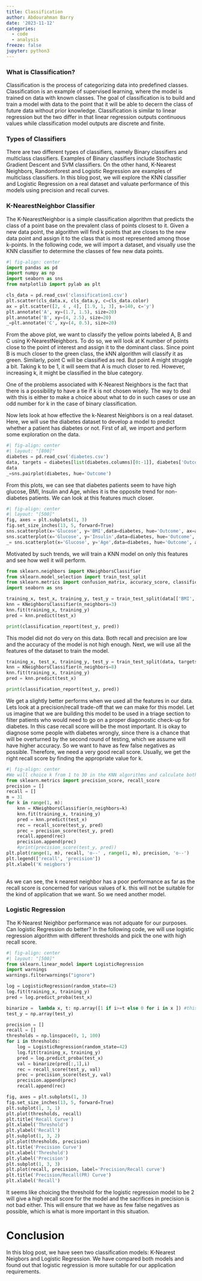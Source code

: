 ```yaml
---
title: Classification
author: Abdourahman Barry
date: '2023-11-12'
categories:
  - code
  - analysis
freeze: false
jupyter: python3
---
```


### What is Classification?

Classification is the process of categorizing data into predefined classes. Classification is an example of supervised learning, where the model is trained on data with known classes. The goal of classification is to build and train a model with data to the point that it will be able to decern the class of future data without prior knowledge. Classification is similar to linear regression but the two differ in that linear regression outputs continuous values while classification model outputs are discrete and finite.

### Types of Classifiers

There are two different types of classifiers, namely Binary classifiers and multiclass classifiers. Examples of Binary classifiers include Stochastic Gradient Descent and SVM classifiers. On the other hand, K-Nearest Neighbors, Randomforest and Logistic Regression are examples of multiclass classifiers. In this blog post, we will explore the KNN classifier and Logistic Regression on a real dataset and valuate performance of this models using precision and recall curves.

### K-NearestNeighbor Classifier

The K-NearestNeighbor is a simple classification algorithm that predicts the class of a point base on the prevalent class of points closest to it. Given a new data point, the algorithm will find k points that are closes to the new data point and assign it to the class that is most represented among those k-points. In the following code, we will import a dataset, and visually use the KNN classifier to determine the classes of few new data points.

```python
#| fig-align: center
import pandas as pd
import numpy as np
import seaborn as sns
from matplotlib import pylab as plt

cls_data = pd.read_csv('classification1.csv')
plt.scatter(cls_data.x, cls_data.y, c=cls_data.color)
ax = plt.scatter([2, 4 , 4], [1.9, 1, 3], s=140, c='y')
plt.annotate('A', xy=(1.7, 1.5), size=20)
plt.annotate('B', xy=(4, 2.5), size=20)
_=plt.annotate('C', xy=(4, 0.5), size=20)
```

From the above plot, we want to classify the yellow points labeled A, B and C using K-NearestNeighbors. To do so, we will look at K number of points close to the point of interest and assign it to the dominant class. Since point B is much closer to the green class, the kNN algorithm will classify it as green. Similarly, point C will be classified as red. But point A might struggle a bit. Taking k to be 1, it will seem that A is much closer to red. However, increasing k, it might be classified in the blue category.

One of the problems associated with K-Nearest Neighbors is the fact that there is a possibility to have a tie if k is not chosen wisely. The way to deal with this is either to make a choice about what to do in such cases or use an odd number for k in the case of binary classification.

Now lets look at how effective the k-Nearest Neighbors is on a real dataset. Here, we will use the diabetes dataset to develop a model to predict whether a patient has diabetes or not. First of all, we import and perform some exploration on the data.

```python
#| fig-align: center
#| layout: "[800]"
diabetes = pd.read_csv('diabetes.csv')
data, targets = diabetes[list(diabetes.columns)[0:-1]], diabetes['Outcome']
data
_=sns.pairplot(diabetes, hue='Outcome')
```

From this plots, we can see that diabetes patients seem to have high glucose, BMI, Insulin and Age, whiles it is the opposite trend for non-diabetes patients. We can look at this features much closer.

```python
#| fig-align: center
#| layout: "[500]"
fig, axes = plt.subplots(1, 3)
fig.set_size_inches(13, 5, forward=True)
sns.scatterplot(x='Glucose', y='BMI',data=diabetes, hue='Outcome', ax=axes[0])
sns.scatterplot(x='Glucose', y='Insulin',data=diabetes, hue='Outcome', ax=axes[1])
_= sns.scatterplot(x='Glucose', y='Age',data=diabetes, hue='Outcome', ax=axes[2])
```

Motivated by such trends, we will train a KNN model on only this features and see how well it will perform.

```python
from sklearn.neighbors import KNeighborsClassifier
from sklearn.model_selection import train_test_split
from sklearn.metrics import confusion_matrix, accuracy_score, classification_report
import seaborn as sns

training_x, test_x, training_y, test_y = train_test_split(data[['BMI', 'Age', 'Insulin', 'Glucose']], targets)
knn = KNeighborsClassifier(n_neighbors=3)
knn.fit(training_x, training_y)
pred = knn.predict(test_x)

print(classification_report(test_y, pred))
```

This model did not do very on this data. Both recall and precision are low and the accuracy of the model is not high enough. Next, we will use all the features of the dataset to train the model.

```python
training_x, test_x, training_y, test_y = train_test_split(data, targets)
knn = KNeighborsClassifier(n_neighbors=8)
knn.fit(training_x, training_y)
pred = knn.predict(test_x)

print(classification_report(test_y, pred))
```

We get a slightly better performs when we used all the features in our data. Lets look at a precision/recall trade-off that we can make for this model. Let us imagine that we are building this model to be used in a triage section to filter patients who would need to go on a proper diagonostic check-up for diabetes. In this case recall score will be the most important. It is okay to diagnose some people with diabetes wrongly, since there is a chance that will be overturned by the second round of testing, which we assume will have higher accuracy. So we want to have as few false negatives as possible. Therefore, we need a very good recall score. Usually, we get the right recall score by finding the appropriate value for k.

```python
#| fig-align: center
#We will choice k from 1 to 30 in the KNN algorithms and calculate both precisio and recall
from sklearn.metrics import precision_score, recall_score
precision = []
recall = []
m = 31
for k in range(1, m):
    knn = KNeighborsClassifier(n_neighbors=k)
    knn.fit(training_x, training_y)
    pred = knn.predict(test_x)
    rec = recall_score(test_y, pred)
    prec = precision_score(test_y, pred)
    recall.append(rec)
    precision.append(prec)
    #print(precision_score(test_y, pred))
plt.plot(range(1, m), recall, 'o--' , range(1, m), precision, 'o--')
plt.legend(['recall', 'precision'])
plt.xlabel('K neigbors')
    
```

As we can see, the k nearest neighbor has a poor performance as far as the recall score is concerned for various values of k. this will not be suitable for the kind of application that we want. So we need another model.

### Logistic Regression

The K-Nearest Neighbor performance was not adquate for our purposes. Can logistic Regression do better? In the following code, we will use logistic regression algorithm with different thresholds and pick the one with high recall score.

```python
#| fig-align: center
#| layout: "[500]"
from sklearn.linear_model import LogisticRegression
import warnings
warnings.filterwarnings("ignore")

log = LogisticRegression(random_state=42)
log.fit(training_x, training_y)
pred = log.predict_proba(test_x)

binarize =  lambda x, t: np.array([1 if i>=t else 0 for i in x ]) #this is to turn the outputs into 0 or 1
test_y = np.array(test_y)

precision = []
recall = []
thresholds = np.linspace(0, 1, 100)
for i in thresholds:
    log = LogisticRegression(random_state=42)
    log.fit(training_x, training_y)
    pred = log.predict_proba(test_x)
    val = binarize(pred[:,1],i)
    rec = recall_score(test_y, val)
    prec = precision_score(test_y, val)
    precision.append(prec)
    recall.append(rec)

fig, axes = plt.subplots(1, 3)
fig.set_size_inches(13, 5, forward=True)
plt.subplot(1, 3, 1)
plt.plot(thresholds, recall)
plt.title('Recall Curve')
plt.xlabel('Threshold')
plt.ylabel('Recall')
plt.subplot(1, 3, 2)
plt.plot(thresholds, precision)
plt.title('Precision Curve')
plt.xlabel('Threshold')
plt.ylabel('Precision')
plt.subplot(1, 3, 3)
plt.plot(recall, precision, label='Precision/Recall curve')
plt.title('Precision/Recall(PR) Curve')
plt.xlabel('Recall')
```

It seems like choicing the threshold for the logistic regression model to be 2 will give a high recall score for the model and the sacrifices in precision is not bad either. This will ensure that we have as few false negatives as possible, which is what is more important in this situation.

# Conclusion

In this blog post, we have seen two classification models: K-Nearest Neigbors and Logistic Regression. We have compared both models and found out that logistic regression is more suitable for our application requirements.
